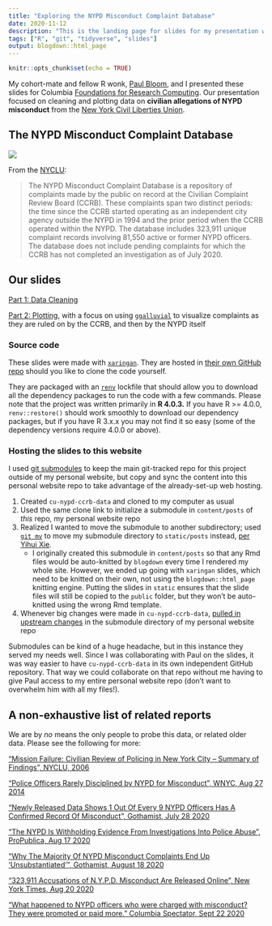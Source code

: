 ```yaml
---
title: "Exploring the NYPD Misconduct Complaint Database"
date: 2020-11-12
description: "This is the landing page for slides for my presentation with my colleague Paul Bloom."
tags: ["R", "git", "tidyverse", "slides"]
output: blogdown::html_page
---
```


```r
knitr::opts_chunk$set(echo = TRUE)
```


My cohort-mate and fellow R wonk, [Paul Bloom](https://twitter.com/paul_a_bloom?lang=en), and I presented these slides for Columbia [Foundations for Research Computing](https://rcfoundations.research.columbia.edu). Our presentation focused on cleaning and plotting data on **civilian allegations of NYPD misconduct** from the [New York Civil Liberties Union](https://github.com/new-york-civil-liberties-union/NYPD-Misconduct-Complaint-Database).

## The NYPD Misconduct Complaint Database

![](https://upload.wikimedia.org/wikipedia/en/3/32/CCRB_logo.png)

From the [NYCLU](https://www.nyclu.org/en/campaigns/nypd-misconduct-database):

>The NYPD Misconduct Complaint Database is a repository of complaints made by the public on record at the Civilian Complaint Review Board (CCRB). These complaints span two distinct periods: the time since the CCRB started operating as an independent city agency outside the NYPD in 1994 and the prior period when the CCRB operated within the NYPD. The database includes 323,911 unique complaint records involving 81,550 active or former NYPD officers. The database does not include pending complaints for which the CCRB has not completed an investigation as of July 2020.

## Our slides

[Part 1: Data Cleaning](cleaning.html)

[Part 2: Plotting](make_plots.html), with a focus on using [`ggalluvial`](https://cran.r-project.org/web/packages/ggalluvial/vignettes/ggalluvial.html) to visualize complaints as they are ruled on by the CCRB, and then by the NYPD itself

### Source code

These slides were made with [`xaringan`](https://slides.yihui.org/xaringan/). They are hosted in [their own GitHub repo](https://github.com/monicathieu/cu-nypd-ccrb-data) should you like to clone the code yourself.

They are packaged with an [`renv`](https://rstudio.github.io/renv/articles/renv.html) lockfile that should allow you to download all the dependency packages to run the code with a few commands. Please note that the project was written primarily in **R 4.0.3.** If you have R >= 4.0.0, `renv::restore()` should work smoothly to download our dependency packages, but if you have R 3.x.x you may not find it so easy (some of the dependency versions require 4.0.0 or above).

### Hosting the slides to this website

I used [git submodules](https://github.blog/2016-02-01-working-with-submodules/) to keep the main git-tracked repo for this project outside of my personal website, but copy and sync the content into this personal website repo to take advantage of the already-set-up web hosting.

1. Created `cu-nypd-ccrb-data` and cloned to my computer as usual
1. Used the same clone link to initialize a submodule in `content/posts` of _this_ repo, my personal website repo
1. Realized I wanted to move the submodule to another subdirectory; used [`git mv`](https://stackoverflow.com/questions/4604486/how-do-i-move-an-existing-git-submodule-within-a-git-repository) to move my submodule directory to `static/posts` instead, [per Yihui Xie](https://bookdown.org/yihui/blogdown/static-files.html).
    - I originally created this submodule in `content/posts` so that any Rmd files would be auto-knitted by `blogdown` every time I rendered my whole site. However, we ended up going with `xaringan` slides, which need to be knitted on their own, not using the `blogdown::html_page` knitting engine. Putting the slides in `static` ensures that the slide files will still be copied to the `public` folder, but they won't be auto-knitted using the wrong Rmd template.
1. Whenever big changes were made in `cu-nypd-ccrb-data`, [pulled in upstream changes](https://git-scm.com/book/en/v2/Git-Tools-Submodules) in the submodule directory of my personal website repo

Submodules can be kind of a huge headache, but in this instance they served my needs well. Since I was collaborating with Paul on the slides, it was way easier to have `cu-nypd-ccrb-data` in its own independent GitHub repository. That way we could collaborate on that repo without me having to give Paul access to my entire personal website repo (don't want to overwhelm him with all my files!).

## A non-exhaustive list of related reports

We are by _no_ means the only people to probe this data, or related older data. Please see the following for more:

["Mission Failure: Civilian Review of Policing in New York City -- Summary of Findings", NYCLU, 2006](https://www.nyclu.org/en/mission-failure-civilian-review-policing-new-york-city-summary-findings)

["Police Officers Rarely Disciplined by NYPD for Misconduct", WNYC, Aug 27 2014](https://www.wnyc.org/story/nypds-poor-track-record-meting-out-discipline-officer-misconduct/)

["Newly Released Data Shows 1 Out Of Every 9 NYPD Officers Has A Confirmed Record Of Misconduct", Gothamist, July 28 2020](https://gothamist.com/news/nypd-police-ccrb-database-shows-confirmed-record-misconduct)

["The NYPD Is Withholding Evidence From Investigations Into Police Abuse", ProPublica, Aug 17 2020](https://www.propublica.org/article/the-nypd-is-withholding-evidence-from-investigations-into-police-abuse)

["Why The Majority Of NYPD Misconduct Complaints End Up 'Unsubstantiated'", Gothamist, August 18 2020](https://gothamist.com/news/why-the-majority-of-nypd-misconduct-complaints-end-up-unsubstantiated)

["323,911 Accusations of N.Y.P.D. Misconduct Are Released Online", New York Times, Aug 20 2020](https://www.nytimes.com/2020/08/20/nyregion/nypd-ccrb-records-published.html)

["What happened to NYPD officers who were charged with misconduct? They were promoted or paid more." Columbia Spectator, Sept 22 2020](https://www.columbiaspectator.com/news/2020/09/22/what-happened-to-nypd-officers-who-were-charged-with-misconduct-they-were-promoted-or-paid-more/)
